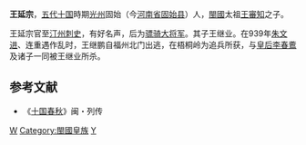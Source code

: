 '''王延宗'''，[[五代十国|五代十国]]時期[[光州|光州]]固始（今[[河南省|河南省]][[固始县|固始县]]）人，[[閩國|閩國]]太祖[[王審知|王審知]]之子。

王延宗官至[[汀州|汀州]][[刺史|刺史]]，有好名声，后为[[骠骑大将军|骠骑大将军]]。其子王继业。在939年[[朱文进|朱文进]]、连重遇作乱时，王继鹏自福州北门出逃，在梧桐岭为追兵所获，与[[皇后|皇后]][[李春鷰|李春鷰]]及诸子一同被王继业所杀。

==参考文献== 
*《[[十国春秋|十国春秋]]》闽・列传 
{{閩國}}
[[Category:五代十国政治人物|W]]
[[Category:閩國皇族|Category:閩國皇族]]
[[Category:王姓|Y]]